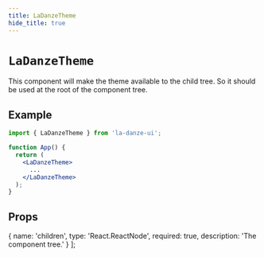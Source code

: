 ```yaml
---
title: LaDanzeTheme
hide_title: true
---
```


# `LaDanzeTheme`

This component will make the theme available to the child tree. So it should be used at the root of the component tree.

## Example

```jsx
import { LaDanzeTheme } from 'la-danze-ui';

function App() {
  return (
    <LaDanzeTheme>
      ...
    </LaDanzeTheme>
  );
}
```

## Props

  {
    name: 'children',
    type: 'React.ReactNode',
    required: true,
    description: 'The component tree.'
  }
];

<PropsTable componentProps={componentProps} />

